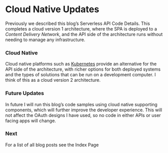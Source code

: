 # Cloud Native Updates

Previously we described this blog’s <Link href='/posts/serverless-api-coding-model'>Serverless API Code Details</Link>. This completes a cloud version 1 architecture, where the SPA is deployed to a *Content Delivery Network*, and the API side of the architecture runs without needing to manage any infrastructure.

### Cloud Native

Cloud native platforms such as [Kubernetes](https://kubernetes.io/) provide an alternative for the API side of the architecture, with richer options for both deployed systems and the types of solutions that can be run on a development computer. I think of this as a cloud version 2 architecture.

### Future Updates

In future I will run this blog’s code samples using cloud native supporting components, which will further improve the developer experience. This will not affect the OAuth designs I have used, so no code in either APIs or user facing apps will change.

### Next

For a list of all blog posts see the <Link href='/posts/index'>Index Page</Link>